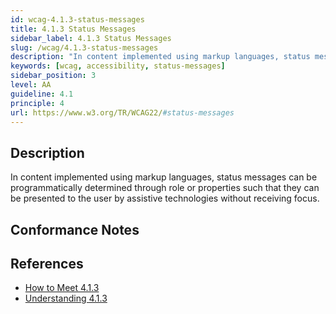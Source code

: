 ```yaml
---
id: wcag-4.1.3-status-messages
title: 4.1.3 Status Messages
sidebar_label: 4.1.3 Status Messages
slug: /wcag/4.1.3-status-messages
description: "In content implemented using markup languages, status messages can be programmatically determined through role or properties such that they can be presented to the user by assistive technologies without receiving focus."
keywords: [wcag, accessibility, status-messages]
sidebar_position: 3
level: AA
guideline: 4.1
principle: 4
url: https://www.w3.org/TR/WCAG22/#status-messages
---
```


## Description

In content implemented using markup languages, status messages can be programmatically determined through role or properties such that they can be presented to the user by assistive technologies without receiving focus.

## Conformance Notes

<Project name="ads">
  <Support></Support>
</Project>

<Project name="scix">
  <Support></Support>
</Project>

## References

- [How to Meet 4.1.3](https://www.w3.org/WAI/WCAG22/quickref/#status-messages)
- [Understanding 4.1.3](https://www.w3.org/WAI/WCAG22/Understanding/status-messages.html)


